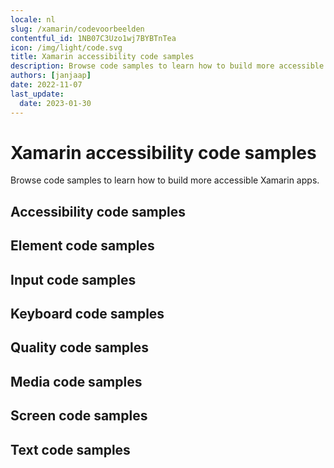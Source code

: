 ```yaml
---
locale: nl
slug: /xamarin/codevoorbeelden
contentful_id: 1NB07C3Uzo1wj7BYBTnTea
icon: /img/light/code.svg
title: Xamarin accessibility code samples
description: Browse code samples to learn how to build more accessible Xamarin apps.
authors: [janjaap]
date: 2022-11-07
last_update:
  date: 2023-01-30
---
```


# Xamarin accessibility code samples

Browse code samples to learn how to build more accessible Xamarin apps.

## Accessibility code samples

<LinkList title="List of Xamarin Accessibility Code samples" isHighlighted={true}>
  <LinkListItem url="/nl/docs/xamarin/codevoorbeelden/accessibility-action" title="Accessibility action" pageTitle="Accessibility action on Xamarin" shortDescription="Accessibility actions provide alternative ways for users of assistive technologies to perform actions."/>
  <LinkListItem url="/nl/docs/xamarin/codevoorbeelden/accessibility-announcement" title="Accessibility announcement" pageTitle="Accessibility announcement on Xamarin" shortDescription="Users of assistive technologies should be made aware of important changes in content through accessibility announcements."/>
  <LinkListItem url="/nl/docs/xamarin/codevoorbeelden/accessibility-dialog" title="Accessibility dialog" pageTitle="Accessibility dialog on Xamarin" shortDescription="A dialog overlays the screen and offers one or more actions to proceed."/>
  <LinkListItem url="/nl/docs/xamarin/codevoorbeelden/accessibility-focus-indicator" title="Accessibility focus indicator" pageTitle="Accessibility focus indicator on Xamarin" shortDescription="Users should know which element has focus when using a keyboard or assistive technology."/>
  <LinkListItem url="/nl/docs/xamarin/codevoorbeelden/accessibility-focus" title="Accessibility focus" pageTitle="Accessibility focus on Xamarin" shortDescription="Sometimes you need to programmatically move the accessibility focus to a specific element."/>
  <LinkListItem url="/nl/docs/xamarin/codevoorbeelden/accessibility-focusability" title="Accessibility focusability" pageTitle="Accessibility focusability on Xamarin" shortDescription="An element should indicate whether it should be focusable by assistive technologies or not."/>
  <LinkListItem url="/nl/docs/xamarin/codevoorbeelden/accessibility-group" title="Accessibility group" pageTitle="Accessibility group on Xamarin" shortDescription="It is easier and quicker for users of assistive technologies to interact with grouped elements."/>
  <LinkListItem url="/nl/docs/xamarin/codevoorbeelden/accessibility-hint" title="Accessibility hint" pageTitle="Accessibility hint on Xamarin" shortDescription="An accessibility hint helps users to understand what will happen after performing an action."/>
  <LinkListItem url="/nl/docs/xamarin/codevoorbeelden/accessibility-label" title="Accessibility label" pageTitle="Accessibility label on Xamarin" shortDescription="An accessibility label helps users of assistive technologies to identify elements on the screen."/>
  <LinkListItem url="/nl/docs/xamarin/codevoorbeelden/accessibility-language" title="Accessibility language" pageTitle="Accessibility language on Xamarin" shortDescription="When content is written in multiple languages, foreign words should ideally be indicated in their respective language."/>
  <LinkListItem url="/nl/docs/xamarin/codevoorbeelden/accessibility-link" title="Accessibility link" pageTitle="Accessibility link on Xamarin" shortDescription="Links should be accessible for users of assistive technologies."/>
  <LinkListItem url="/nl/docs/xamarin/codevoorbeelden/accessibility-live-region" title="Accessibility live region" pageTitle="Accessibility live region on Xamarin" shortDescription="A live region allows users of assistive technologies to receive updates whenever important information on the screen changes."/>
  <LinkListItem url="/nl/docs/xamarin/codevoorbeelden/accessibility-modal" title="Accessibility modal" pageTitle="Accessibility modal on Xamarin" shortDescription="A modal overlays the screen with additional content."/>
  <LinkListItem url="/nl/docs/xamarin/codevoorbeelden/accessibility-name" title="Accessibility name" pageTitle="Accessibility name on Xamarin" shortDescription="The accessibility name indicates the name used for interface elements by assistive technologies."/>
  <LinkListItem url="/nl/docs/xamarin/codevoorbeelden/accessibility-order" title="Accessibility order" pageTitle="Accessibility order on Xamarin" shortDescription="Assistive technologies try to determine a logical accessibility order based on the placement and properties of the elements on the screen."/>
  <LinkListItem url="/nl/docs/xamarin/codevoorbeelden/accessibility-role" title="Accessibility role" pageTitle="Accessibility role on Xamarin" shortDescription="An accessibility role helps users of assistive technologies to understand the purpose of elements on the screen."/>
  <LinkListItem url="/nl/docs/xamarin/codevoorbeelden/accessibility-state" title="Accessibility state" pageTitle="Accessibility state on Xamarin" shortDescription="An accessibility state helps users of assistive technologies to understand the state of elements on the screen."/>
  <LinkListItem url="/nl/docs/xamarin/codevoorbeelden/accessibility-value" title="Accessibility value" pageTitle="Accessibility value on Xamarin" shortDescription="An accessibility value helps users of assistive technologies to understand the value of elements on the screen."/>
</LinkList>

## Element code samples

<LinkList title="List of Xamarin Element Code samples" isHighlighted={true}>
  <LinkListItem url="/nl/docs/xamarin/codevoorbeelden/element-focus-change" title="Element focus change" pageTitle="Element focus change on Xamarin" shortDescription="Whenever an element receives focus, it should not automatically trigger an event which changes context."/>
  <LinkListItem url="/nl/docs/xamarin/codevoorbeelden/element-identification" title="Element identification" pageTitle="Element identification on Xamarin" shortDescription="Functionality that is repeated on multiple screens should use consistent identification."/>
  <LinkListItem url="/nl/docs/xamarin/codevoorbeelden/element-position" title="Element position" pageTitle="Element position on Xamarin" shortDescription="Components that are repeated on multiple screens should have a consistent position."/>
</LinkList>

## Input code samples

<LinkList title="List of Xamarin Input Code samples" isHighlighted={true}>
  <LinkListItem url="/nl/docs/xamarin/codevoorbeelden/input-cancellation" title="Input cancellation" pageTitle="Input cancellation on Xamarin" shortDescription="Users should be able to cancel accidental interaction."/>
  <LinkListItem url="/nl/docs/xamarin/codevoorbeelden/input-content-type" title="Input content type" pageTitle="Input content type on Xamarin" shortDescription="Setting the content type for input fields helps user entering data."/>
  <LinkListItem url="/nl/docs/xamarin/codevoorbeelden/input-errors" title="Input errors" pageTitle="Input errors on Xamarin" shortDescription="Users should be notified when they make input errors."/>
  <LinkListItem url="/nl/docs/xamarin/codevoorbeelden/input-gestures" title="Input gestures" pageTitle="Input gestures on Xamarin" shortDescription="Gesture activated functionality should also be available without the use of gestures."/>
  <LinkListItem url="/nl/docs/xamarin/codevoorbeelden/input-instructions" title="Input instructions" pageTitle="Input instructions on Xamarin" shortDescription="When a label might not describe the requested input sufficiently, you should add additional instructions."/>
  <LinkListItem url="/nl/docs/xamarin/codevoorbeelden/input-keyboard-type" title="Input keyboard type" pageTitle="Input keyboard type on Xamarin" shortDescription="Setting the keyboard type for input fields helps user entering data."/>
  <LinkListItem url="/nl/docs/xamarin/codevoorbeelden/input-label" title="Input label" pageTitle="Input label on Xamarin" shortDescription="Input fields should have labels so that users know what input data is expected."/>
  <LinkListItem url="/nl/docs/xamarin/codevoorbeelden/input-motion" title="Input motion" pageTitle="Input motion on Xamarin" shortDescription="Provide an alternative way for actions activated by motion, to allow everyone to use the functionality."/>
  <LinkListItem url="/nl/docs/xamarin/codevoorbeelden/input-predictable" title="Input predictable" pageTitle="Input predictable on Xamarin" shortDescription="Whenever a user provides input, there should be no change of context."/>
</LinkList>

## Keyboard code samples

<LinkList title="List of Xamarin Keyboard Code samples" isHighlighted={true}>
  <LinkListItem url="/nl/docs/xamarin/codevoorbeelden/keyboard-order" title="Keyboard order" pageTitle="Keyboard order on Xamarin" shortDescription="By adjusting the keyboard order, you can provide a great experience for users that control their device using a hardware keyboard."/>
  <LinkListItem url="/nl/docs/xamarin/codevoorbeelden/keyboard-shortcuts" title="Keyboard shortcuts" pageTitle="Keyboard shortcuts on Xamarin" shortDescription="Most people operate their smartphones with touch, but some people use an external keyboard."/>
</LinkList>

## Quality code samples

<LinkList title="List of Xamarin Quality Code samples" isHighlighted={true}>
  <LinkListItem url="/nl/docs/xamarin/codevoorbeelden/linting" title="Linting" pageTitle="Linting on Xamarin" shortDescription="Linting is the process of running a tool which analyzes your code for potential errors."/>
</LinkList>

## Media code samples

<LinkList title="List of Xamarin Media Code samples" isHighlighted={true}>
  <LinkListItem url="/nl/docs/xamarin/codevoorbeelden/audio-control" title="Audio control" pageTitle="Audio control on Xamarin" shortDescription="Users should be able to control audio whenever it plays automatically."/>
  <LinkListItem url="/nl/docs/xamarin/codevoorbeelden/audio-description" title="Audio description" pageTitle="Audio description on Xamarin" shortDescription="Videos should include audio description when important visual details are shown which you cannot hear."/>
  <LinkListItem url="/nl/docs/xamarin/codevoorbeelden/live-captions" title="Live captions" pageTitle="Live captions on Xamarin" shortDescription="Captions should be provided in real-time to enable users to understand what is being said in live videos."/>
  <LinkListItem url="/nl/docs/xamarin/codevoorbeelden/captions" title="Captions" pageTitle="Captions on Xamarin" shortDescription="Captions should be provided to enable users to understand what is being said in videos."/>
  <LinkListItem url="/nl/docs/xamarin/codevoorbeelden/transcript" title="Transcript" pageTitle="Transcript on Xamarin" shortDescription="Videos should contain a transcript to allow users to read what is shown in media, such as a video or podcast."/>
</LinkList>

## Screen code samples

<LinkList title="List of Xamarin Screen Code samples" isHighlighted={true}>
  <LinkListItem url="/nl/docs/xamarin/codevoorbeelden/reduced-animations" title="Reduced animations" pageTitle="Reduced animations on Xamarin" shortDescription="Content which conveys a sense of motion can be a barrier for users."/>
  <LinkListItem url="/nl/docs/xamarin/codevoorbeelden/contrast" title="Contrast" pageTitle="Contrast on Xamarin" shortDescription="Apps should provide enough contrast between text and its background so that it can be read by people with moderately low vision."/>
  <LinkListItem url="/nl/docs/xamarin/codevoorbeelden/dark-mode" title="Dark mode" pageTitle="Dark mode on Xamarin" shortDescription="Dark mode darkens background colours and provides a more comfortable viewing experience in low light."/>
  <LinkListItem url="/nl/docs/xamarin/codevoorbeelden/frequent-flashes" title="Frequent flashes" pageTitle="Frequent flashes on Xamarin" shortDescription="Rapidly flashing images or views can cause seizures for some users."/>
  <LinkListItem url="/nl/docs/xamarin/codevoorbeelden/descriptive-headers" title="Descriptive headers" pageTitle="Descriptive headers on Xamarin" shortDescription="Screens should have descriptive headers, this helps users find specific content and orient themselves within your app."/>
  <LinkListItem url="/nl/docs/xamarin/codevoorbeelden/descriptive-labels" title="Descriptive labels" pageTitle="Descriptive labels on Xamarin" shortDescription="Screens should have descriptive labels, these help users recognize which purpose controls have."/>
  <LinkListItem url="/nl/docs/xamarin/codevoorbeelden/screen-orientation" title="Screen orientation" pageTitle="Screen orientation on Xamarin" shortDescription="Apps should adapt to the preferred display orientation of the user."/>
  <LinkListItem url="/nl/docs/xamarin/codevoorbeelden/reflow" title="Reflow" pageTitle="Reflow on Xamarin" shortDescription="Content on the screen should reflow based on the users' preferences."/>
  <LinkListItem url="/nl/docs/xamarin/codevoorbeelden/search-functionality" title="Search functionality" pageTitle="Search functionality on Xamarin" shortDescription="Users might have difficulty finding a specific screen."/>
  <LinkListItem url="/nl/docs/xamarin/codevoorbeelden/skip-content" title="Skip content" pageTitle="Skip content on Xamarin" shortDescription="It can be helpful for users to skip repeated blocks of content."/>
  <LinkListItem url="/nl/docs/xamarin/codevoorbeelden/adjustable-timing" title="Adjustable timing" pageTitle="Adjustable timing on Xamarin" shortDescription="Everyone, including people with disabilities, should have adequate time to interact with your app."/>
  <LinkListItem url="/nl/docs/xamarin/codevoorbeelden/screen-title" title="Screen title" pageTitle="Screen title on Xamarin" shortDescription="Each screen should have a descriptive title, which helps users with identifying the screen."/>
</LinkList>

## Text code samples

<LinkList title="List of Xamarin Text Code samples" isHighlighted={true}>
  <LinkListItem url="/nl/docs/xamarin/codevoorbeelden/bold-text" title="Bold text" pageTitle="Bold text on Xamarin" shortDescription="Apps should use bold text when users have indicated this as a preference in the system settings."/>
  <LinkListItem url="/nl/docs/xamarin/codevoorbeelden/text-element" title="Text element" pageTitle="Text element on Xamarin" shortDescription="Always use text elements to display text, unless this is not possible due to styling, such as text logo's."/>
  <LinkListItem url="/nl/docs/xamarin/codevoorbeelden/localization" title="Localization" pageTitle="Localization on Xamarin" shortDescription="Assistive technologies, such as the screen reader, use the locale for the pronunciation of utterances."/>
  <LinkListItem url="/nl/docs/xamarin/codevoorbeelden/scale-text" title="Scale text" pageTitle="Scale text on Xamarin" shortDescription="Apps should scale text to the size specified by users in the system settings."/>
  <LinkListItem url="/nl/docs/xamarin/codevoorbeelden/text-spacing" title="Text spacing" pageTitle="Text spacing on Xamarin" shortDescription="Content should adapt to increased spacing between lines, words, letters, and paragraphs."/>
  <LinkListItem url="/nl/docs/xamarin/codevoorbeelden/text-truncation" title="Text truncation" pageTitle="Text truncation on Xamarin" shortDescription="Text should never get truncated in your app, even when users have enlarged their font size."/>
</LinkList>

